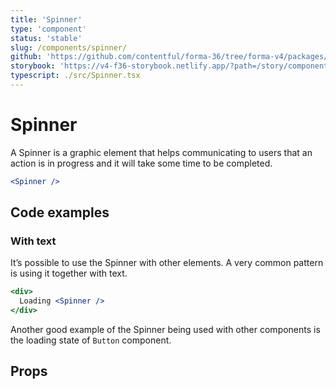 ```yaml
---
title: 'Spinner'
type: 'component'
status: 'stable'
slug: /components/spinner/
github: 'https://github.com/contentful/forma-36/tree/forma-v4/packages/components/spinner'
storybook: 'https://v4-f36-storybook.netlify.app/?path=/story/components-spinner--default'
typescript: ./src/Spinner.tsx
---
```


# Spinner

A Spinner is a graphic element that helps communicating to users that an action is in progress and it will take some time to be completed.

```jsx
<Spinner />
```

## Code examples

### With text

It’s possible to use the Spinner with other elements. A very common pattern is using it together with text.

```jsx
<div>
  Loading <Spinner />
</div>
```

Another good example of the Spinner being used with other components is the loading state of `Button` component.

## Props


<Props of="Spinner" />
